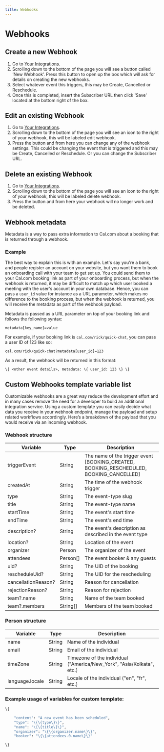 ```yaml
---
title: Webhooks
---
```


# Webhooks

## Create a new Webhook

1. Go to [Your Integrations](https://app.cal.com/integrations).
2. Scrolling down to the bottom of the page you will see a button called ‘New Webhook’. Press this button to open up the box which will ask for details on creating the new webhooks.
3. Select whatever event this triggers, this may be Create, Cancelled or Reschedule.
4. Once this is completed, insert the Subscriber URL then click 'Save' located at the bottom right of the box.

## Edit an existing Webhook

1. Go to [Your Integrations](https://app.cal.com/integrations).
2. Scrolling down to the bottom of the page you will see an icon to the right of your webhook, this will be labeled edit webhook.
3. Press the button and from here you can change any of the webhook settings. This could be changing the event that is triggered and this may be Create, Cancelled or Reschedule. Or you can change the Subscriber URL.

## Delete an existing Webhook

1. Go to [Your Integrations](https://app.cal.com/integrations).
2. Scrolling down to the bottom of the page you will see an icon to the right of your webhook, this will be labeled delete webhook.
3. Press the button and from here your webhook will no longer work and be deleted.

## Webhook metadata

Metadata is a way to pass extra information to Cal.com about a booking that is returned through a webhook.

### Example

The best way to explain this is with an example. Let's say you're a bank, and people register an account on your website, but you want them to book an onboarding call with your team to get set up. You could send them to your Cal.com booking link as part of your onboarding process, but when the webhook is returned, it may be difficult to match up which user booked a meeting with the user's account in your own database. Hence, you can pass a `user_id` value for instance as a URL parameter, which makes no difference to the booking process, but when the webhook is returned, you will receive the metadata as part of the webhook payload.

Metadata is passed as a URL parameter on top of your booking link and follows the following syntax:

```text
metadata[key_name]=value
```

For example, if your booking link is `cal.com/rick/quick-chat`, you can pass a user ID of 123 like so:

```text
cal.com/rick/quick-chat?metadata[user_id]=123
```

As a result, the webhook will be returned in this format:

```text
\{ <other event details>, metadata: \{ user_id: 123 \} \}
```

## Custom Webhooks template variable list

Customizable webhooks are a great way reduce the development effort and in many cases remove the need for a developer to build an additional integration service. Using a custom template you can easily decide what data you receive in your webhook endpoint, manage the payload and setup related workflows accordingly. Here’s a breakdown of the payload that you would receive via an incoming webhook.

### Webhook structure

| Variable            | Type     | Description                                                                             |
| ------------------- | -------- | --------------------------------------------------------------------------------------- |
| triggerEvent        | String   | The name of the trigger event [BOOKING_CREATED, BOOKING_RESCHEDULED, BOOKING_CANCELLED] |
| createdAt           | String   | The time of the webhook trigger                                                         |
| type                | String   | The event-type slug                                                                     |
| title               | String   | The event-type name                                                                     |
| startTime           | String   | The event's start time                                                                  |
| endTime             | String   | The event's end time                                                                    |
| description?        | String   | The event's description as described in the event type                                  |
| location?           | String   | Location of the event                                                                   |
| organizer           | Person   | The organizer of the event                                                              |
| attendees           | Person[] | The event booker & any guests                                                           |
| uid?                | String   | The UID of the booking                                                                  |
| rescheduleUid?      | String   | The UID for the rescheduling                                                            |
| cancellationReason? | String   | Reason for cancellation                                                                 |
| rejectionReason?    | String   | Reason for rejection                                                                    |
| team?.name          | String   | Name of the team booked                                                                 |
| team?.members       | String[] | Members of the team booked                                                              |

### Person structure

| Variable        | Type   | Description                                                           |
| --------------- | ------ | --------------------------------------------------------------------- |
| name            | String | Name of the individual                                                |
| email           | String | Email of the individual                                               |
| timeZone        | String | Timezone of the individual ("America/New_York", "Asia/Kolkata", etc.) |
| language.locale | String | Locale of the individual ("en", "fr", etc.)                           |

### Example usage of variables for custom template:

```sh
\{

    "content": "A new event has been scheduled",
    "type": "\{\{type\}\}",
    "name": "\{\{title\}\}",
    "organizer": "\{\{organizer.name\}\}",
    "booker": "\{\{attendees.0.name\}\}"

\}
```
